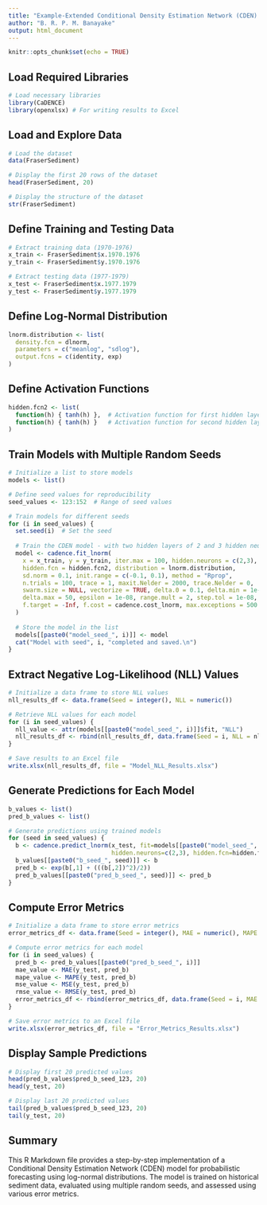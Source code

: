 ---
title: "Example-Extended Conditional Density Estimation Network (CDEN) Model"
author: "B. R. P. M. Banayake"
output: html_document
---
  
```{r setup, include=FALSE}
knitr::opts_chunk$set(echo = TRUE)
```

## Load Required Libraries
```{r}
# Load necessary libraries
library(CaDENCE)
library(openxlsx) # For writing results to Excel
```

## Load and Explore Data
```{r}
# Load the dataset
data(FraserSediment)

# Display the first 20 rows of the dataset
head(FraserSediment, 20)

# Display the structure of the dataset
str(FraserSediment)
```

## Define Training and Testing Data
```{r}
# Extract training data (1970-1976)
x_train <- FraserSediment$x.1970.1976
y_train <- FraserSediment$y.1970.1976

# Extract testing data (1977-1979)
x_test <- FraserSediment$x.1977.1979
y_test <- FraserSediment$y.1977.1979
```

## Define Log-Normal Distribution
```{r}
lnorm.distribution <- list(
  density.fcn = dlnorm,
  parameters = c("meanlog", "sdlog"),
  output.fcns = c(identity, exp)
)
```

## Define Activation Functions
```{r}
hidden.fcn2 <- list(
  function(h) { tanh(h) },  # Activation function for first hidden layer
  function(h) { tanh(h) }   # Activation function for second hidden layer
)
```

## Train Models with Multiple Random Seeds
```{r}
# Initialize a list to store models
models <- list()

# Define seed values for reproducibility
seed_values <- 123:152  # Range of seed values

# Train models for different seeds
for (i in seed_values) {
  set.seed(i)  # Set the seed
  
  # Train the CDEN model - with two hidden layers of 2 and 3 hidden neurons 
  model <- cadence.fit_lnorm(
    x = x_train, y = y_train, iter.max = 100, hidden.neurons = c(2,3), 
    hidden.fcn = hidden.fcn2, distribution = lnorm.distribution, 
    sd.norm = 0.1, init.range = c(-0.1, 0.1), method = "Rprop", 
    n.trials = 100, trace = 1, maxit.Nelder = 2000, trace.Nelder = 0,
    swarm.size = NULL, vectorize = TRUE, delta.0 = 0.1, delta.min = 1e-06, 
    delta.max = 50, epsilon = 1e-08, range.mult = 2, step.tol = 1e-08, 
    f.target = -Inf, f.cost = cadence.cost_lnorm, max.exceptions = 500
  )
  
  # Store the model in the list
  models[[paste0("model_seed_", i)]] <- model
  cat("Model with seed", i, "completed and saved.\n")
}
```

## Extract Negative Log-Likelihood (NLL) Values
```{r}
# Initialize a data frame to store NLL values
nll_results_df <- data.frame(Seed = integer(), NLL = numeric())

# Retrieve NLL values for each model
for (i in seed_values) {
  nll_value <- attr(models[[paste0("model_seed_", i)]]$fit, "NLL")
  nll_results_df <- rbind(nll_results_df, data.frame(Seed = i, NLL = nll_value))
}

# Save results to an Excel file
write.xlsx(nll_results_df, file = "Model_NLL_Results.xlsx")
```

## Generate Predictions for Each Model
```{r}
b_values <- list()
pred_b_values <- list()

# Generate predictions using trained models
for (seed in seed_values) {
  b <- cadence.predict_lnorm(x_test, fit=models[[paste0("model_seed_", seed)]], 
                             hidden.neurons=c(2,3), hidden.fcn=hidden.fcn2)
  b_values[[paste0("b_seed_", seed)]] <- b
  pred_b <- exp(b[,1] + (((b[,2])^2)/2))
  pred_b_values[[paste0("pred_b_seed_", seed)]] <- pred_b
}
```

## Compute Error Metrics
```{r}
# Initialize a data frame to store error metrics
error_metrics_df <- data.frame(Seed = integer(), MAE = numeric(), MAPE = numeric(), MSE = numeric(), RMSE = numeric())

# Compute error metrics for each model
for (i in seed_values) {
  pred_b <- pred_b_values[[paste0("pred_b_seed_", i)]]
  mae_value <- MAE(y_test, pred_b)
  mape_value <- MAPE(y_test, pred_b)
  mse_value <- MSE(y_test, pred_b)
  rmse_value <- RMSE(y_test, pred_b)
  error_metrics_df <- rbind(error_metrics_df, data.frame(Seed = i, MAE = mae_value, MAPE = mape_value, MSE = mse_value, RMSE = rmse_value))
}

# Save error metrics to an Excel file
write.xlsx(error_metrics_df, file = "Error_Metrics_Results.xlsx")
```

## Display Sample Predictions
```{r}
# Display first 20 predicted values
head(pred_b_values$pred_b_seed_123, 20)
head(y_test, 20)

# Display last 20 predicted values
tail(pred_b_values$pred_b_seed_123, 20)
tail(y_test, 20)
```

## Summary
This R Markdown file provides a step-by-step implementation of a Conditional Density Estimation Network (CDEN) model for probabilistic forecasting using log-normal distributions. The model is trained on historical sediment data, evaluated using multiple random seeds, and assessed using various error metrics.
